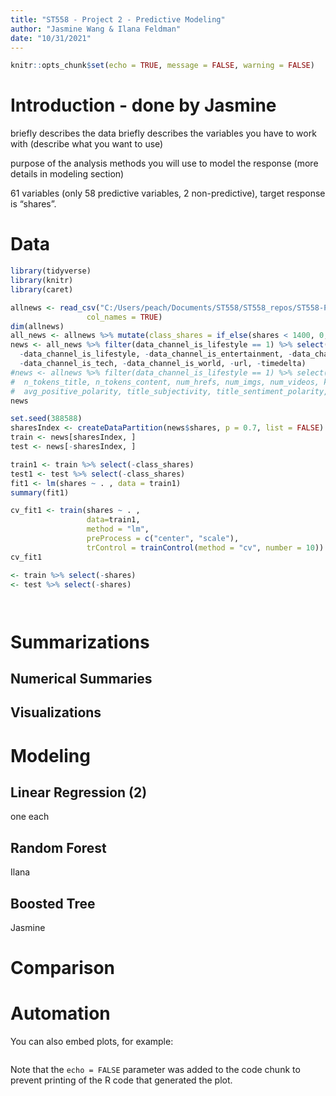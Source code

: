 ```yaml
---
title: "ST558 - Project 2 - Predictive Modeling"
author: "Jasmine Wang & Ilana Feldman"
date: "10/31/2021"
---
```


```r
knitr::opts_chunk$set(echo = TRUE, message = FALSE, warning = FALSE)
```

# Introduction - done by Jasmine

briefly describes the data 
briefly describes the variables you have to work with (describe what you want to use)

purpose of the analysis
methods you will use to model the response (more details in modeling section)

61 variables (only 58 predictive variables, 2 non-predictive), target response is "shares".

# Data 

```r
library(tidyverse)
library(knitr)
library(caret)

allnews <- read_csv("C:/Users/peach/Documents/ST558/ST558_repos/ST558-Project-2/_Data/OnlineNewsPopularity.csv", 
                 col_names = TRUE)
dim(allnews)
all_news <- allnews %>% mutate(class_shares = if_else(shares < 1400, 0, 1))
news <- all_news %>% filter(data_channel_is_lifestyle == 1) %>% select(
  -data_channel_is_lifestyle, -data_channel_is_entertainment, -data_channel_is_bus, -data_channel_is_socmed, 
  -data_channel_is_tech, -data_channel_is_world, -url, -timedelta)
#news <- allnews %>% filter(data_channel_is_lifestyle == 1) %>% select(
#  n_tokens_title, n_tokens_content, num_hrefs, num_imgs, num_videos, kw_avg_min, kw_avg_max, avg_negative_polarity, 
#  avg_positive_polarity, title_subjectivity, title_sentiment_polarity, shares)
news

set.seed(388588)
sharesIndex <- createDataPartition(news$shares, p = 0.7, list = FALSE)
train <- news[sharesIndex, ]
test <- news[-sharesIndex, ]

train1 <- train %>% select(-class_shares)
test1 <- test %>% select(-class_shares)
fit1 <- lm(shares ~ . , data = train1)
summary(fit1)

cv_fit1 <- train(shares ~ . , 
                 data=train1,
                 method = "lm",
                 preProcess = c("center", "scale"),
                 trControl = trainControl(method = "cv", number = 10))
cv_fit1


```


```r

<- train %>% select(-shares)
<- test %>% select(-shares)




```
# Summarizations

## Numerical Summaries

## Visualizations

# Modeling

## Linear Regression (2)

one each

## Random Forest 

Ilana

## Boosted Tree

Jasmine

# Comparison

# Automation


You can also embed plots, for example:

```r

```

Note that the `echo = FALSE` parameter was added to the code chunk to prevent printing of the R code that generated the plot.
